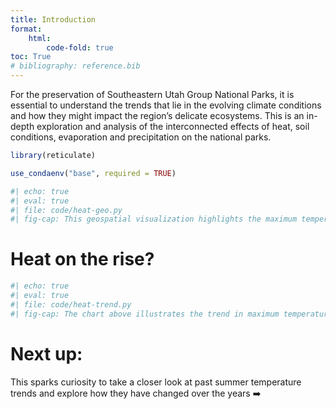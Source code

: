 ```yaml
---
title: Introduction
format: 
    html:
        code-fold: true
toc: True
# bibliography: reference.bib
---
```


For the preservation of Southeastern Utah Group National Parks, it is essential to understand the trends that lie in the evolving climate conditions and how they might impact the region's delicate ecosystems. This is an in-depth exploration and analysis of the interconnected effects of heat, soil conditions, evaporation and precipitation on the national parks. 

```r
library(reticulate)

use_condaenv("base", required = TRUE)
```

```python
#| echo: true
#| eval: true 
#| file: code/heat-geo.py
#| fig-cap: This geospatial visualization highlights the maximum temperatures reached within a year across the Southeastern National Parks in Utah. The timeline spans from 1980 to 2024. The animation over the years shows the geographical spread and varying intensity of the highest temperatures in the region.
```

# Heat on the rise?

```python
#| echo: true
#| eval: true 
#| file: code/heat-trend.py
#| fig-cap: The chart above illustrates the trend in maximum temperatures from 1980 up until the current year. The visualization suggests an overall increase, indicating a trend of rising temperatures in the region.
```

# Next up: 

This sparks curiosity to take a closer look at past summer temperature trends and explore how they have changed over the years ➡️